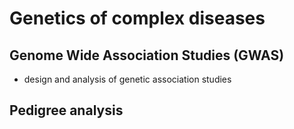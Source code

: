 
# Genetics of complex diseases

## Genome Wide Association Studies (GWAS)

- design and analysis of genetic association studies

## Pedigree analysis
